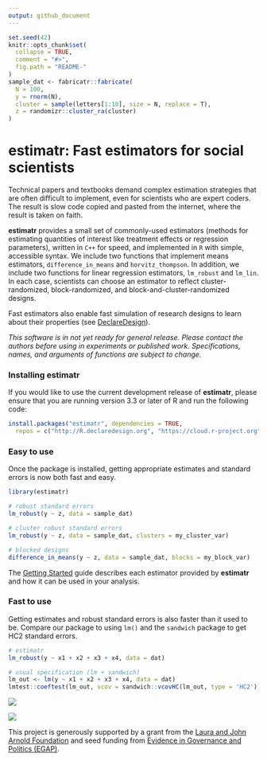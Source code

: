 ```yaml
---
output: github_document
---
```


<!-- README.md is generated from README.Rmd. Please edit that file -->

```r
set.seed(42)
knitr::opts_chunk$set(
  collapse = TRUE, 
  comment = "#>",
  fig.path = "README-"  
)
sample_dat <- fabricatr::fabricate(
  N = 100,
  y = rnorm(N),
  cluster = sample(letters[1:10], size = N, replace = T),
  z = randomizr::cluster_ra(cluster)
)
```

# estimatr: Fast estimators for social scientists

Technical papers and textbooks demand complex estimation strategies that are often difficult to implement, even for scientists who are expert coders. The result is slow code copied and pasted from the internet, where the result is taken on faith.

**estimatr** provides a small set of commonly-used estimators (methods for estimating quantities of interest like treatment effects or regression parameters), written in `C++` for speed, and implemented in `R` with simple, accessible syntax. We include two functions that implement means estimators, `difference_in_means` and `horvitz_thompson`. In addition, we include two functions for linear regression estimators, `lm_robust` and `lm_lin`. In each case, scientists can choose an estimator to reflect cluster-randomized, block-randomized, and block-and-cluster-randomized designs.

Fast estimators also enable fast simulation of research designs to learn about their properties (see [DeclareDesign](http://declaredesign.org)). 

*This software is in not yet ready for general release. Please contact the authors before using in experiments or published work. Specifications, names, and arguments of functions are subject to change.*

### Installing estimatr

If you would like to use the current development release of **estimatr**, please ensure that you are running version 3.3 or later of R and run the following code:

```r
install.packages("estimatr", dependencies = TRUE,
  repos = c("http://R.declaredesign.org", "https://cloud.r-project.org"))
```

### Easy to use

Once the package is installed, getting appropriate estimates and standard errors is now both fast and easy.

```r
library(estimatr)

# robust standard errors
lm_robust(y ~ z, data = sample_dat)

# cluster robust standard errors
lm_robust(y ~ z, data = sample_dat, clusters = my_cluster_var)

# blocked designs
difference_in_means(y ~ z, data = sample_dat, blocks = my_block_var)
```

The [Getting Started](articles/estimatr-vignette.html) guide describes each estimator provided by **estimatr** and how it can be used in your analysis.

### Fast to use

Getting estimates and robust standard errors is also faster than it used to be. Compare our package to using `lm()` and the `sandwich` package to get HC2 standard errors.

```r
# estimatr
lm_robust(y ~ x1 + x2 + x3 + x4, data = dat)

# usual specification (lm + sandwich)
lm_out <- lm(y ~ x1 + x2 + x3 + x4, data = dat)
lmtest::coeftest(lm_out, vcov = sandwich::vcovHC(lm_out, type = 'HC2'))
```

![](vignettes/lm_speed.png)

![](vignettes/lm_speed_covars.png)

This project is generously supported by a grant from the [Laura and John Arnold Foundation](http://www.arnoldfoundation.org) and seed funding from [Evidence in Governance and Politics (EGAP)](http://egap.org).
